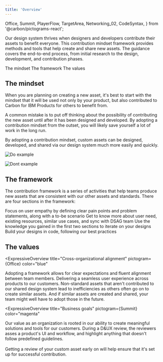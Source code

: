 ```yaml
---
title: 'Overview'
---
```


  Office,
  Summit,
  PlayerFlow,
  TargetArea,
  Networking_02,
  CodeSyntax,
} from '@carbon/pictograms-react';

<PageDescription>

Our design system thrives when designers and developers contribute their assets to benefit everyone. This contribution mindset framework provides methods and tools that help create and share new assets. The guidance covers the end-to-end process, from initial research to the design, development, and contribution phases.

</PageDescription>

<AnchorLinks>
  <AnchorLink>The mindset</AnchorLink>
  <AnchorLink>The framework</AnchorLink>
  <AnchorLink>The values</AnchorLink>
</AnchorLinks>

## The mindset

When you are planning on creating a new asset, it's best to start with the mindset that it will be used not only by your product, but also contributed to Carbon for IBM Products for others to benefit from.

A common mistake is to put off thinking about the possibility of contributing the new asset until after it has been designed and developed. By adopting a contribution mindset from the outset, you will likely save yourself a lot of work in the long run.

By adopting a contribution mindset, custom assets can be designed, developed, and shared via our design system much more easily and quickly.

<Row>
<Column colLg={6}>
<DoDontExample type="do" caption="Do adopt the contribution mindset from the start of your design and development process.">

![Do example](images/contribution-mindset-do.png)

</DoDontExample>
</Column>
<Column colLg={6}>
<DoDontExample type="dont" caption="Do not postpone thinking about contributing your asset until the end of the project. Doing so will likely result in more re-work and ultimately make successful contribution less likely.">

![Dont example](images/contribution-mindset-dont.png)

</DoDontExample>
</Column>
</Row>

## The framework

The contribution framework is a series of activities that help teams produce new assets that are consistent with our other assets and standards. There are four sections in the framework:

<Row>
  <Column colSm={2} colMd={4} colLg={3} noGutterSmLeft noGutterMdLeft noGutterLgLeft>
    <StepCard
      title="Intent"
      pictogram={PlayerFlow}
      href="./contribution-framework/intent"
    >
      Focus on user empathy by defining clear pain points and problem statements, along with a to-be scenario
    </StepCard>
  </Column>
  <Column colSm={2} colMd={4} colLg={3} noGutterSmLeft noGutterMdLeft noGutterLgLeft>
    <StepCard
      title="Scope"
      pictogram={TargetArea}
      href="./contribution-framework/scope"
    >
      Get to know more about user need, existing resources, similar use cases, and sync with DSAG team
    </StepCard>
  </Column>
  <Column colSm={2} colMd={4} colLg={3} noGutterSmLeft noGutterMdLeft noGutterLgLeft>
    <StepCard
      title="Iterate"
      pictogram={Networking_02}
      href="./contribution-framework/iterate"
    >
      Use the knowledge you gained in the first two sections to iterate on your designs
    </StepCard>
  </Column>
  <Column colSm={2} colMd={4} colLg={3} noGutterSmLeft noGutterMdLeft noGutterLgLeft>
    <StepCard
      title="Develop"
      pictogram={CodeSyntax}
      href="./contribution-framework/develop"
    >
      Build your designs in code, following our best practices
    </StepCard>
  </Column>
</Row>

## The values

<ExpressiveOverview
  title="Cross-organizational alignment"
  pictogram={Office}
  color="blue"
>
  <ExpressiveOverviewCard title="Team work">
Adopting a framework allows for clear expectations and fluent alignment between team members.
  </ExpressiveOverviewCard>
  <ExpressiveOverviewCard title="Consistency">
Delivering a seamless user experience across products to our customers.
  </ExpressiveOverviewCard>
  <ExpressiveOverviewCard title="Contribution">
Non-standard assets that aren't contributed to our shared design system lead to inefficiencies as others often go on to create similar assets. And if similar assets are created and shared, your team might well have to adopt those in the future.
  </ExpressiveOverviewCard>
</ExpressiveOverview>

<ExpressiveOverview
  title="Business goals"
  pictogram={Summit}
  color="magenta"
>
  <ExpressiveOverviewCard title="Consistency" href="https://ibm.ent.box.com/file/896146828905?s=8q1f169rrn3d9nvyeuwl7k9cszaoxm1c">
Our value as an organization is rooted in our ability to create meaningful solutions and tools for our customers.
  </ExpressiveOverviewCard>
  <ExpressiveOverviewCard title="D&UX review scores" href="https://pages.github.ibm.com/cdai-design/dux/">
During a D&UX review, the reviewers asses a product's UI and workflow, and highlight anything that doesn't follow predefined guidelines.
<br /><br />
Getting a review of your custom asset early on will help ensure that it's set up for successful contribution.
  </ExpressiveOverviewCard>
</ExpressiveOverview>
